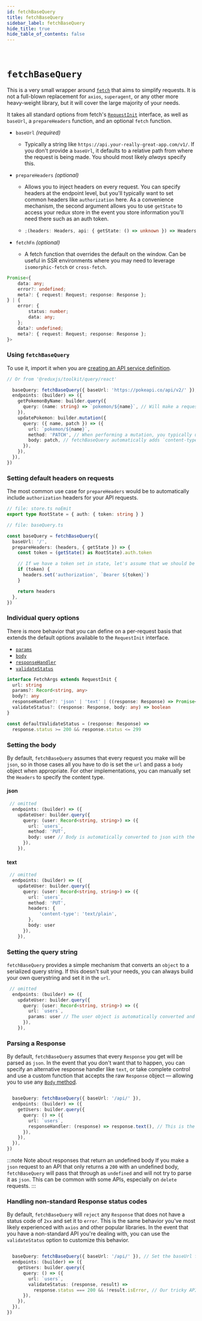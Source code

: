 ```yaml
---
id: fetchBaseQuery
title: fetchBaseQuery
sidebar_label: fetchBaseQuery
hide_title: true
hide_table_of_contents: false
---
```


&nbsp;

# `fetchBaseQuery`

This is a very small wrapper around [`fetch`](https://developer.mozilla.org/en-US/docs/Web/API/Fetch_API) that aims to simplify requests. It is not a full-blown replacement for `axios`, `superagent`, or any other more heavy-weight library, but it will cover the large majority of your needs.

It takes all standard options from fetch's [`RequestInit`](https://developer.mozilla.org/en-US/docs/Web/API/WindowOrWorkerGlobalScope/fetch) interface, as well as `baseUrl`, a `prepareHeaders` function, and an optional `fetch` function.

- `baseUrl` _(required)_
  - Typically a string like `https://api.your-really-great-app.com/v1/`. If you don't provide a `baseUrl`, it defaults to a relative path from where the request is being made. You should most likely _always_ specify this.
- `prepareHeaders` _(optional)_

  - Allows you to inject headers on every request. You can specify headers at the endpoint level, but you'll typically want to set common headers like `authorization` here. As a convenience mechanism, the second argument allows you to use `getState` to access your redux store in the event you store information you'll need there such as an auth token.

  - ```ts title="prepareHeaders signature" no-transpile
    ;(headers: Headers, api: { getState: () => unknown }) => Headers
    ```

- `fetchFn` _(optional)_
  - A fetch function that overrides the default on the window. Can be useful in SSR environments where you may need to leverage `isomorphic-fetch` or `cross-fetch`.

```ts title="Return types of fetchBaseQuery" no-transpile
Promise<{
    data: any;
    error?: undefined;
    meta?: { request: Request; response: Response };
} | {
    error: {
        status: number;
        data: any;
    };
    data?: undefined;
    meta?: { request: Request; response: Response };
}>
```

### Using `fetchBaseQuery`

To use it, import it when you are [creating an API service definition](../../tutorials/rtk-query#create-an-api-service).

```ts title="src/services/pokemon.ts"
// Or from '@reduxjs/toolkit/query/react'

  baseQuery: fetchBaseQuery({ baseUrl: 'https://pokeapi.co/api/v2/' }), // Set the baseUrl for every endpoint below
  endpoints: (builder) => ({
    getPokemonByName: builder.query({
      query: (name: string) => `pokemon/${name}`, // Will make a request like https://pokeapi.co/api/v2/bulbasaur
    }),
    updatePokemon: builder.mutation({
      query: ({ name, patch }) => ({
        url: `pokemon/${name}`,
        method: 'PATCH', // When performing a mutation, you typically use a method of PATCH/PUT/POST/DELETE for REST endpoints
        body: patch, // fetchBaseQuery automatically adds `content-type: application/json` to the Headers and calls `JSON.stringify(patch)`
      }),
    }),
  }),
})
```

### Setting default headers on requests

The most common use case for `prepareHeaders` would be to automatically include `authorization` headers for your API requests.

```ts title="Setting a token from a redux store value
// file: store.ts noEmit
export type RootState = { auth: { token: string } }

// file: baseQuery.ts

const baseQuery = fetchBaseQuery({
  baseUrl: '/',
  prepareHeaders: (headers, { getState }) => {
    const token = (getState() as RootState).auth.token

    // If we have a token set in state, let's assume that we should be passing it.
    if (token) {
      headers.set('authorization', `Bearer ${token}`)
    }

    return headers
  },
})
```

### Individual query options

There is more behavior that you can define on a per-request basis that extends the default options available to the `RequestInit` interface.

- [`params`](#setting-the-query-string)
- [`body`](#setting-the-body)
- [`responseHandler`](#parsing-a-Response)
- [`validateStatus`](#handling-non-standard-response-status-codes)

```ts title="endpoint request options"
interface FetchArgs extends RequestInit {
  url: string
  params?: Record<string, any>
  body?: any
  responseHandler?: 'json' | 'text' | ((response: Response) => Promise<any>)
  validateStatus?: (response: Response, body: any) => boolean
}

const defaultValidateStatus = (response: Response) =>
  response.status >= 200 && response.status <= 299
```

### Setting the body

By default, `fetchBaseQuery` assumes that every request you make will be `json`, so in those cases all you have to do is set the `url` and pass a `body` object when appropriate. For other implementations, you can manually set the `Headers` to specify the content type.

#### json

```ts no-transpile
 // omitted
  endpoints: (builder) => ({
    updateUser: builder.query({
      query: (user: Record<string, string>) => ({
        url: `users`,
        method: 'PUT',
        body: user // Body is automatically converted to json with the correct headers
      }),
    }),
```

#### text

```ts no-transpile
 // omitted
  endpoints: (builder) => ({
    updateUser: builder.query({
      query: (user: Record<string, string>) => ({
        url: `users`,
        method: 'PUT',
        headers: {
            'content-type': 'text/plain',
        },
        body: user
      }),
    }),
```

### Setting the query string

`fetchBaseQuery` provides a simple mechanism that converts an `object` to a serialized query string. If this doesn't suit your needs, you can always build your own querystring and set it in the `url`.

```ts no-transpile
 // omitted
  endpoints: (builder) => ({
    updateUser: builder.query({
      query: (user: Record<string, string>) => ({
        url: `users`,
        params: user // The user object is automatically converted and produces a request like /api/users?first_name=test&last_name=example
      }),
    }),
```

### Parsing a Response

By default, `fetchBaseQuery` assumes that every `Response` you get will be parsed as `json`. In the event that you don't want that to happen, you can specify an alternative response handler like `text`, or take complete control and use a custom function that accepts the raw `Response` object &mdash; allowing you to use any [`Body` method](https://developer.mozilla.org/en-US/docs/Web/API/Body).

```ts title="Parse a Response as text"

  baseQuery: fetchBaseQuery({ baseUrl: '/api/' }),
  endpoints: (builder) => ({
    getUsers: builder.query({
      query: () => ({
        url: `users`,
        responseHandler: (response) => response.text(), // This is the same as passing 'text'
      }),
    }),
  }),
})
```

:::note Note about responses that return an undefined body
If you make a `json` request to an API that only returns a `200` with an undefined body, `fetchBaseQuery` will pass that through as `undefined` and will not try to parse it as `json`. This can be common with some APIs, especially on `delete` requests.
:::

### Handling non-standard Response status codes

By default, `fetchBaseQuery` will `reject` any `Response` that does not have a status code of `2xx` and set it to `error`. This is the same behavior you've most likely experienced with `axios` and other popular libraries. In the event that you have a non-standard API you're dealing with, you can use the `validateStatus` option to customize this behavior.

```ts title="Using a custom validateStatus"

  baseQuery: fetchBaseQuery({ baseUrl: '/api/' }), // Set the baseUrl for every endpoint below
  endpoints: (builder) => ({
    getUsers: builder.query({
      query: () => ({
        url: `users`,
        validateStatus: (response, result) =>
          response.status === 200 && !result.isError, // Our tricky API always returns a 200, but sets an `isError` property when there is an error.
      }),
    }),
  }),
})
```
